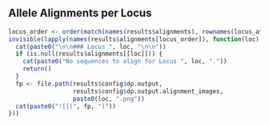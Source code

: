 ## Allele Alignments per Locus

```r
locus_order <- order(match(names(results$alignments), rownames(locus_attrs)))
invisible(lapply(names(results$alignments[locus_order]), function(loc) {
  cat(paste0("\n\n### Locus ", loc, "\n\n"))
  if (is.null(results$alignments[[loc]])) {
    cat(paste0("No sequences to align for Locus ", loc, "."))
    return() 
  }
  fp <- file.path(results$config$dp.output,
                  results$config$dp.output.alignment_images,
                  paste0(loc, ".png"))
  cat(paste0("![](", fp, ")"))
}))
```
